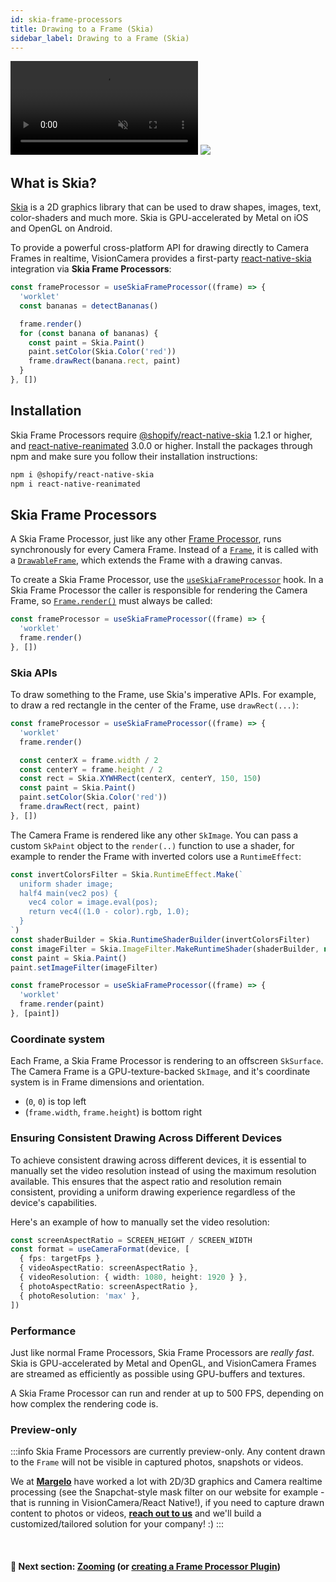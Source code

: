 ```yaml
---
id: skia-frame-processors
title: Drawing to a Frame (Skia)
sidebar_label: Drawing to a Frame (Skia)
---
```



<div class="image-container" style={size} >
  <video
    xmlns="http://www.w3.org/1999/xhtml"
    style={{ position: 'absolute', ...size, transform: 'scale(0.88)' }}
    autoPlay
    muted
    loop>
    <source src={useBaseUrl("img/demo_drawing.mp4")} type="video/mp4" />
  </video>
  <img src={useBaseUrl("img/frame.png")} style={{ position: 'absolute', ...size }} />
</div>

## What is Skia?

[Skia](https://skia.org) is a 2D graphics library that can be used to draw shapes, images, text, color-shaders and much more. Skia is GPU-accelerated by Metal on iOS and OpenGL on Android.

To provide a powerful cross-platform API for drawing directly to Camera Frames in realtime, VisionCamera provides a first-party [react-native-skia](https://github.com/Shopify/react-native-skia) integration via **Skia Frame Processors**:

```ts
const frameProcessor = useSkiaFrameProcessor((frame) => {
  'worklet'
  const bananas = detectBananas()

  frame.render()
  for (const banana of bananas) {
    const paint = Skia.Paint()
    paint.setColor(Skia.Color('red'))
    frame.drawRect(banana.rect, paint)
  }
}, [])
```

## Installation

Skia Frame Processors require [@shopify/react-native-skia](https://github.com/Shopify/react-native-skia) 1.2.1 or higher, and [react-native-reanimated](http://github.com/software-mansion/react-native-reanimated) 3.0.0 or higher. Install the packages through npm and make sure you follow their installation instructions:

```sh
npm i @shopify/react-native-skia
npm i react-native-reanimated
```

## Skia Frame Processors

A Skia Frame Processor, just like any other [Frame Processor](/docs/guides/frame-processors), runs synchronously for every Camera Frame.
Instead of a [`Frame`](/docs/api/interfaces/Frame), it is called with a [`DrawableFrame`](/docs/api/interfaces/DrawableFrame), which extends the Frame with a drawing canvas.

To create a Skia Frame Processor, use the [`useSkiaFrameProcessor`](/docs/api#useskiaframeprocessor) hook.
In a Skia Frame Processor the caller is responsible for rendering the Camera Frame, so [`Frame.render()`](/docs/api/interfaces/DrawableFrame#render) must always be called:

```ts
const frameProcessor = useSkiaFrameProcessor((frame) => {
  'worklet'
  frame.render()
}, [])
```

### Skia APIs

To draw something to the Frame, use Skia's imperative APIs. For example, to draw a red rectangle in the center of the Frame, use `drawRect(...)`:

```ts
const frameProcessor = useSkiaFrameProcessor((frame) => {
  'worklet'
  frame.render()

  const centerX = frame.width / 2
  const centerY = frame.height / 2
  const rect = Skia.XYWHRect(centerX, centerY, 150, 150)
  const paint = Skia.Paint()
  paint.setColor(Skia.Color('red'))
  frame.drawRect(rect, paint)
}, [])
```

The Camera Frame is rendered like any other `SkImage`. You can pass a custom `SkPaint` object to the `render(..)` function to use a shader, for example to render the Frame with inverted colors use a `RuntimeEffect`:

```ts
const invertColorsFilter = Skia.RuntimeEffect.Make(`
  uniform shader image;
  half4 main(vec2 pos) {
    vec4 color = image.eval(pos);
    return vec4((1.0 - color).rgb, 1.0);
  }
`)
const shaderBuilder = Skia.RuntimeShaderBuilder(invertColorsFilter)
const imageFilter = Skia.ImageFilter.MakeRuntimeShader(shaderBuilder, null, null)
const paint = Skia.Paint()
paint.setImageFilter(imageFilter)

const frameProcessor = useSkiaFrameProcessor((frame) => {
  'worklet'
  frame.render(paint)
}, [paint])
```

### Coordinate system

Each Frame, a Skia Frame Processor is rendering to an offscreen `SkSurface`.
The Camera Frame is a GPU-texture-backed `SkImage`, and it's coordinate system is in Frame dimensions and orientation.
- (`0`, `0`) is top left
- (`frame.width`, `frame.height`) is bottom right

### Ensuring Consistent Drawing Across Different Devices

To achieve consistent drawing across different devices, it is essential to manually set the video resolution instead of using the maximum resolution available. This ensures that the aspect ratio and resolution remain consistent, providing a uniform drawing experience regardless of the device's capabilities.

Here's an example of how to manually set the video resolution:

```ts
const screenAspectRatio = SCREEN_HEIGHT / SCREEN_WIDTH
const format = useCameraFormat(device, [
  { fps: targetFps },
  { videoAspectRatio: screenAspectRatio },
  { videoResolution: { width: 1080, height: 1920 } },
  { photoAspectRatio: screenAspectRatio },
  { photoResolution: 'max' },
])
```

### Performance

Just like normal Frame Processors, Skia Frame Processors are _really fast_. Skia is GPU-accelerated by Metal and OpenGL, and VisionCamera Frames are streamed as efficiently as possible using GPU-buffers and textures.

A Skia Frame Processor can run and render at up to 500 FPS, depending on how complex the rendering code is.

### Preview-only

:::info
Skia Frame Processors are currently preview-only. Any content drawn to the `Frame` will not be visible in captured photos, snapshots or videos.

We at [**Margelo**](https://margelo.io) have worked a lot with 2D/3D graphics and Camera realtime processing (see the Snapchat-style mask filter on our website for example - that is running in VisionCamera/React Native!), if you need to capture drawn content to photos or videos, [**reach out to us**](https://margelo.io#contact) and we'll build a customized/tailored solution for your company! :)
:::

<br />

#### 🚀 Next section: [Zooming](/docs/guides/zooming) (or [creating a Frame Processor Plugin](/docs/guides/frame-processors-plugins-overview))
